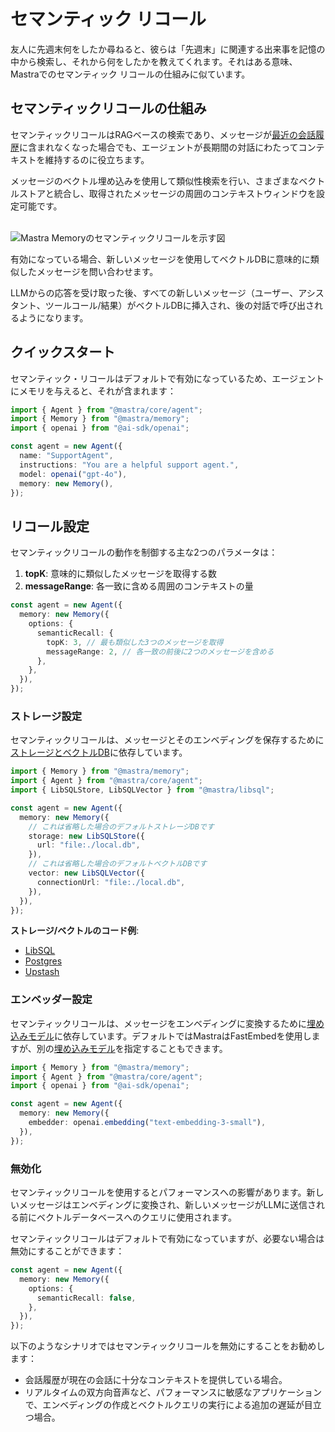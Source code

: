 # セマンティック リコール

友人に先週末何をしたか尋ねると、彼らは「先週末」に関連する出来事を記憶の中から検索し、それから何をしたかを教えてくれます。それはある意味、Mastraでのセマンティック リコールの仕組みに似ています。

## セマンティックリコールの仕組み

セマンティックリコールはRAGベースの検索であり、メッセージが[最近の会話履歴](./overview.mdx#conversation-history)に含まれなくなった場合でも、エージェントが長期間の対話にわたってコンテキストを維持するのに役立ちます。

メッセージのベクトル埋め込みを使用して類似性検索を行い、さまざまなベクトルストアと統合し、取得されたメッセージの周囲のコンテキストウィンドウを設定可能です。

<br />
<img
  src="/image/semantic-recall.png"
  alt="Mastra Memoryのセマンティックリコールを示す図"
  width={800}
/>

有効になっている場合、新しいメッセージを使用してベクトルDBに意味的に類似したメッセージを問い合わせます。

LLMからの応答を受け取った後、すべての新しいメッセージ（ユーザー、アシスタント、ツールコール/結果）がベクトルDBに挿入され、後の対話で呼び出されるようになります。

## クイックスタート

セマンティック・リコールはデフォルトで有効になっているため、エージェントにメモリを与えると、それが含まれます：

```typescript {9}
import { Agent } from "@mastra/core/agent";
import { Memory } from "@mastra/memory";
import { openai } from "@ai-sdk/openai";

const agent = new Agent({
  name: "SupportAgent",
  instructions: "You are a helpful support agent.",
  model: openai("gpt-4o"),
  memory: new Memory(),
});
```

## リコール設定

セマンティックリコールの動作を制御する主な2つのパラメータは：

1. **topK**: 意味的に類似したメッセージを取得する数
2. **messageRange**: 各一致に含める周囲のコンテキストの量

```typescript {5-6}
const agent = new Agent({
  memory: new Memory({
    options: {
      semanticRecall: {
        topK: 3, // 最も類似した3つのメッセージを取得
        messageRange: 2, // 各一致の前後に2つのメッセージを含める
      },
    },
  }),
});
```

### ストレージ設定

セマンティックリコールは、メッセージとそのエンベディングを保存するために[ストレージとベクトルDB](/reference/memory/Memory#parameters)に依存しています。

```ts {8-17}
import { Memory } from "@mastra/memory";
import { Agent } from "@mastra/core/agent";
import { LibSQLStore, LibSQLVector } from "@mastra/libsql";

const agent = new Agent({
  memory: new Memory({
    // これは省略した場合のデフォルトストレージDBです
    storage: new LibSQLStore({
      url: "file:./local.db",
    }),
    // これは省略した場合のデフォルトベクトルDBです
    vector: new LibSQLVector({
      connectionUrl: "file:./local.db",
    }),
  }),
});
```

**ストレージ/ベクトルのコード例**:

- [LibSQL](/examples/memory/memory-with-libsql)
- [Postgres](/examples/memory/memory-with-pg)
- [Upstash](/examples/memory/memory-with-upstash)

### エンベッダー設定

セマンティックリコールは、メッセージをエンベディングに変換するために[埋め込みモデル](/reference/memory/Memory#embedder)に依存しています。デフォルトではMastraはFastEmbedを使用しますが、別の[埋め込みモデル](https://sdk.vercel.ai/image/ai-sdk-core/embeddings)を指定することもできます。

```ts {7}
import { Memory } from "@mastra/memory";
import { Agent } from "@mastra/core/agent";
import { openai } from "@ai-sdk/openai";

const agent = new Agent({
  memory: new Memory({
    embedder: openai.embedding("text-embedding-3-small"),
  }),
});
```

### 無効化

セマンティックリコールを使用するとパフォーマンスへの影響があります。新しいメッセージはエンベディングに変換され、新しいメッセージがLLMに送信される前にベクトルデータベースへのクエリに使用されます。

セマンティックリコールはデフォルトで有効になっていますが、必要ない場合は無効にすることができます：

```typescript {4}
const agent = new Agent({
  memory: new Memory({
    options: {
      semanticRecall: false,
    },
  }),
});
```

以下のようなシナリオではセマンティックリコールを無効にすることをお勧めします：

- 会話履歴が現在の会話に十分なコンテキストを提供している場合。
- リアルタイムの双方向音声など、パフォーマンスに敏感なアプリケーションで、エンベディングの作成とベクトルクエリの実行による追加の遅延が目立つ場合。
